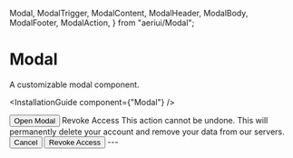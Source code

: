   Modal,
  ModalTrigger,
  ModalContent,
  ModalHeader,
  ModalBody,
  ModalFooter,
  ModalAction,
} from "aeriui/Modal";

# Modal

A customizable modal component.

<InstallationGuide component={"Modal"} />

<ComponentWrapper>
  <Modal>
    <ModalTrigger>
      <Button variant={"secondary"}>Open Modal</Button>
    </ModalTrigger>
    <ModalContent>
      <ModalHeader>Revoke Access</ModalHeader>
      <ModalBody>
        This action cannot be undone. This will permanently delete your account
        and remove your data from our servers.
      </ModalBody>
      <ModalFooter>
        <ModalAction>
          <Button variant="secondary">Cancel</Button>
        </ModalAction>
        <ModalAction>
          <Button variant="destructive">Revoke Access</Button>
        </ModalAction>
      </ModalFooter>
    </ModalContent>
  </Modal>
</ComponentWrapper>
---